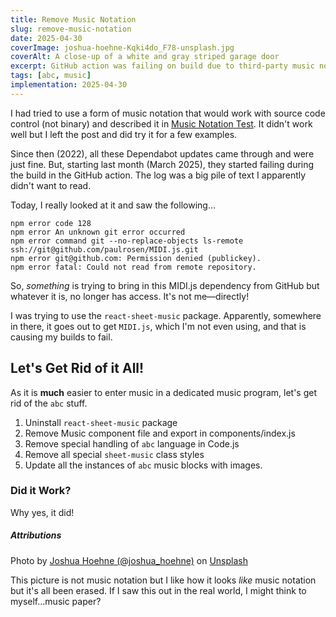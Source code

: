 ```yaml
---
title: Remove Music Notation
slug: remove-music-notation
date: 2025-04-30
coverImage: joshua-hoehne-Kqki4do_F78-unsplash.jpg
coverAlt: A close-up of a white and gray striped garage door
excerpt: GitHub action was failing on build due to third-party music notation dependencies
tags: [abc, music]
implementation: 2025-04-30
---
```


I had tried to use a form of music notation that would work with source code control (not binary) and described it in [Music Notation Test](../../../blog/music-test). It didn't work well but I left the post and did try it for a few examples.

Since then (2022), all these Dependabot updates came through and were just fine. But, starting last month (March 2025), they started failing during the build in the GitHub action. The log was a big pile of text I apparently didn't want to read.

Today, I really looked at it and saw the following…

```output {3} noLineNumbers
npm error code 128
npm error An unknown git error occurred
npm error command git --no-replace-objects ls-remote ssh://git@github.com/paulrosen/MIDI.js.git
npm error git@github.com: Permission denied (publickey).
npm error fatal: Could not read from remote repository.
```

So, _something_ is trying to bring in this MIDI.js dependency from GitHub but whatever it is, no longer has access. It's not me—directly!

I was trying to use the `react-sheet-music` package. Apparently, somewhere in there, it goes out to get `MIDI.js`, which I'm not even using, and that is causing my builds to fail.

## Let's Get Rid of it All!

As it is **much** easier to enter music in a dedicated music program, let's get rid of the `abc` stuff.

1. Uninstall `react-sheet-music` package
2. Remove Music component file and export in components/index.js
3. Remove special handling of `abc` language in Code.js
4. Remove all special `sheet-music` class styles
5. Update all the instances of `abc` music blocks with images.

### Did it Work?

Why yes, it did!

##### Attributions

Photo by [Joshua Hoehne (@joshua_hoehne)](https://unsplash.com/@joshua_hoehne?utm_content=creditCopyText&utm_medium=referral&utm_source=unsplash) on [Unsplash](https://unsplash.com/photos/white-and-gray-striped-textile-Kqki4do_F78?utm_content=creditCopyText&utm_medium=referral&utm_source=unsplash)

This picture is not music notation but I like how it looks _like_ music notation but it's all been erased. If I saw this out in the real world, I might think to myself...music paper?
